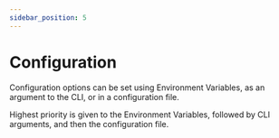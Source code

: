 ```yaml
---
sidebar_position: 5
---
```


# Configuration

Configuration options can be set using Environment Variables, as an argument to the CLI, or in a configuration file.

Highest priority is given to the Environment Variables, followed by CLI arguments, and then the configuration file.


<Configuration />
